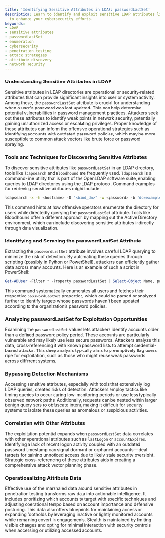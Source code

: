 ```yaml
---
title: 'Identifying Sensitive Attributes in LDAP: passwordLastSet'
description: Learn to identify and exploit sensitive LDAP attributes like passwordLastSet
  to enhance your cybersecurity efforts.
keywords:
- LDAP
- sensitive attributes
- passwordLastSet
- enumeration
- cybersecurity
- penetration testing
- attack strategies
- attribute discovery
- network security
---
```


### Understanding Sensitive Attributes in LDAP

Sensitive attributes in LDAP directories are operational or security-related attributes that can provide significant insights into user or system activity. Among these, the `passwordLastSet` attribute is crucial for understanding when a user's password was last updated. This can help determine potential vulnerabilities in password management practices. Attackers seek out these attributes to identify weak points in network security, potentially gaining unauthorized access or escalating privileges. Proper knowledge of these attributes can inform the offensive operational strategies such as identifying accounts with outdated password policies, which may be more susceptible to common attack vectors like brute force or password spraying.

### Tools and Techniques for Discovering Sensitive Attributes

To discover sensitive attributes like `passwordLastSet` in an LDAP directory, tools like `ldapsearch` and `Bloodhound` are frequently used. `ldapsearch` is a command-line utility that is part of the OpenLDAP software suite, enabling queries to LDAP directories using the LDAP protocol. Command examples for retrieving sensitive attributes might include:

```bash
ldapsearch -x -h <hostname> -D "<bind_dn>" -w <password> -b "dc=example,dc=com" "(objectClass=user)" passwordLastSet
```

This command hints at how offensive operators enumerate the directory for users while directedly querying the `passwordLastSet` attribute. Tools like Bloodhound offer a different approach by mapping out the Active Directory environment, which can include discovering sensitive attributes indirectly through data visualization.

### Identifying and Scraping the passwordLastSet Attribute

Extracting the `passwordLastSet` attribute involves careful LDAP querying to minimize the risk of detection. By automating these queries through scripting (possibly in Python or PowerShell), attackers can efficiently gather data across many accounts. Here is an example of such a script in PowerShell:

```powershell
Get-ADUser -Filter * -Property passwordLastSet | Select-Object Name, passwordLastSet
```

This command systematically enumerates all users and fetches their respective `passwordLastSet` properties, which could be parsed or analyzed further to identify targets whose passwords haven't been updated according to the organization’s password policies.

### Analyzing passwordLastSet for Exploitation Opportunities

Examining the `passwordLastSet` values lets attackers identify accounts older than a defined password policy period. These accounts are particularly vulnerable and may likely use less secure passwords. Attackers analyze this data, cross-referencing it with known password lists to attempt credential-based attacks. This deep analysis typically aims to preemptively flag users ripe for exploitation, such as those who might reuse weak passwords across different systems.

### Bypassing Detection Mechanisms

Accessing sensitive attributes, especially with tools that extensively log LDAP queries, creates risks of detection. Attackers employ tactics like timing queries to occur during low-monitoring periods or use less typically observed network paths. Additionally, requests can be nested within larger benign query sets to obfuscate intent, making it difficult for security systems to isolate these queries as anomalous or suspicious activities. 

### Correlation with Other Attributes

The exploitation potential expands when `passwordLastSet` data correlates with other operational attributes such as `lastLogon` or `accountExpires`. Identifying a lack of recent logon activity coupled with an outdated password timestamp can signal dormant or orphaned accounts—ideal targets for gaining unnoticed access due to likely stale security oversight. Strategic cross-referencing of these attributes aids in creating a comprehensive attack vector planning phase.

### Operationalizing Attribute Data

Effective use of the marshaled data around sensitive attributes in penetration testing transforms raw data into actionable intelligence. It includes prioritizing which accounts to target with specific techniques and adjusting operational tempo based on account importance and defensive posturing. This data also offers blueprints for maintaining access or expanding footholds by leveraging inactive or lightly monitored accounts while remaining covert in engagements. Stealth is maintained by limiting visible changes and opting for minimal interaction with security controls when accessing or utilizing accessed accounts.